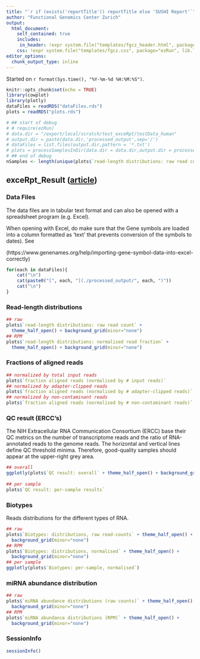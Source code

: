```yaml
---
title: "`r if (exists('reportTitle')) reportTitle else 'SUSHI Report'`"
author: "Functional Genomics Center Zurich"
output: 
  html_document:
    self_contained: true
    includes:
     in_header: !expr system.file("templates/fgcz_header.html", package="ezRun", lib.loc=.libPaths())
    css: !expr system.file("templates/fgcz.css", package="ezRun", lib.loc=.libPaths())
editor_options: 
  chunk_output_type: inline
---
```


Started on `r format(Sys.time(), "%Y-%m-%d %H:%M:%S")`.

```r
knitr::opts_chunk$set(echo = TRUE)
library(cowplot)
library(plotly)
dataFiles = readRDS("dataFiles.rds")
plots = readRDS("plots.rds")

# ## start of debug
# # require(ezRun)
# data.dir = "/export/local/scratch/test_exceRpt/testData_human"
# output.dir = paste(data.dir,'processed_output',sep='/')
# dataFiles = list.files(output.dir,pattern = '*.txt')
# plots = processSamplesInDir(data.dir = data.dir,output.dir = processed_output)
# ## end of debug
nSamples <- length(unique(plots$`read-length distributions: raw read count`$data$sample))
```

## exceRpt_Result ([article](https://www.sciencedirect.com/science/article/pii/S2405471219300742)) {.tabset}

### Data Files
The data files are in tabular text format and can also be opened with a spreadsheet program (e.g. Excel).

When opening with Excel, do make sure that the Gene symbols are loaded into a column formatted as 'text' that prevents
conversion of the symbols to dates). See

(https://www.genenames.org/help/importing-gene-symbol-data-into-excel-correctly)

```r
for(each in dataFiles){
    cat("\n")
    cat(paste0("[", each, "](./processed_output/", each, ")"))
    cat("\n")
}
```

### Read-length distributions
```r
## raw
plots$`read-length distributions: raw read count` +
  theme_half_open() + background_grid(minor="none")
## RPM
plots$`read-length distributions: normalised read fraction` +
  theme_half_open() + background_grid(minor="none")
```

### Fractions of aligned reads
```r
## normalized by total input reads
plots$`fraction aligned reads (normalised by # input reads)`
## normalized by adapter-clipped reads
plots$`fraction aligned reads (normalised by # adapter-clipped reads)`
## normalized by non-contaminant reads
plots$`fraction aligned reads (normalised by # non-contaminant reads)`
```

### QC result (ERCC's)
The NIH Extracellular RNA Communication Consortium (ERCC) base their QC metrics on the number of transcriptome reads and the ratio of RNA-annotated reads to the genome reads. The horizontal and vertical lines define QC threshold minima. Therefore, good-quality samples should appear at the upper-right grey area.

```r
## overall
ggplotly(plots$`QC result: overall` + theme_half_open() + background_grid(minor="none"))
  
## per sample
plots$`QC result: per-sample results`
```

### Biotypes
Reads distributions for the different types of RNA.

```r
## raw
plots$`Biotypes: distributions, raw read-counts` + theme_half_open() + 
  background_grid(minor="none")
## RPM
plots$`Biotypes: distributions, normalised` + theme_half_open() + 
  background_grid(minor="none")
## per sample
ggplotly(plots$`Biotypes: per-sample, normalised`)
```

### miRNA abundance distribution
```r
## raw
plots$`miRNA abundance distributions (raw counts)` + theme_half_open() + 
  background_grid(minor="none")
## RPM
plots$`miRNA abundance distributions (RPM)` + theme_half_open() + 
  background_grid(minor="none")
```

### SessionInfo
```r
sessionInfo()
```



